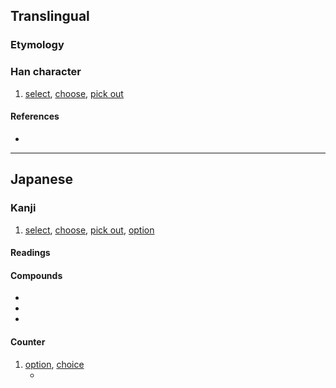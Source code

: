 {{character info}}
==Translingual==
{{Han simplified forms|擇|択|择}}

===Etymology===
{{Han simp|擇|f=睪|t=尺}}

===Han character===
{{Han char|rn=64|rad=手|as=04|sn=7|four=|canj=QSO|ids=⿰扌尺}}

# [[select]], [[choose]], [[pick out]]

====References====
* {{Han ref|kx=0422.121|dkj=11902|dj=0770.100|hdz=31844.061|uh=629E|ud=25246}}

----

==Japanese==
{{ja-kanji forms|択|擇}}

===Kanji===
{{ja-kanji|grade=c|rs=手04|kyu=擇}}

# [[select]], [[choose]], [[pick out]], [[option]]

====Readings====
{{ja-readings
|goon=じゃく
|kanon=たく
|kun=えら-ぶ
}}

====Compounds====
*{{ja-l|採択}}
*{{ja-l|選択}}
*{{ja-l|二者択一}}

====Counter====
{{ja-pos|たく|counter}}

# [[option]], [[choice]]
#* {{ja-usex|緑か黄%色か赤かの三'''択'''|みどり か き%いろ か あか か の さん'''たく'''|three '''options''' of green, yellow or red}}